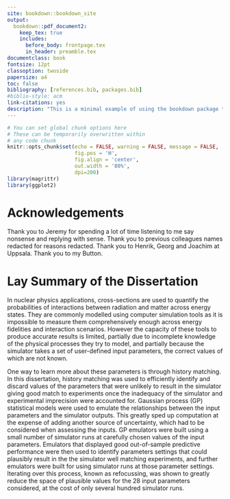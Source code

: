 ```yaml
--- 
site: bookdown::bookdown_site
output:
  bookdown::pdf_document2:
    keep_tex: true
    includes:
      before_body: frontpage.tex
      in_header: preamble.tex
documentclass: book
fontsize: 12pt
classoption: twoside
papersize: a4
toc: false
bibliography: [references.bib, packages.bib]
#biblio-style: acm
link-citations: yes
description: "This is a minimal example of using the bookdown package to write a book. The output format for this example is bookdown::gitbook."
---
```


```r
# You can set global chunk options here
# These can be temporarily overwritten within
# any code chunk
knitr::opts_chunk$set(echo = FALSE, warning = FALSE, message = FALSE,
                      fig.pos = 'H',
                      fig.align = 'center',
                      out.width = '80%',
                      dpi=200)
library(magrittr)
library(ggplot2)
```


# Acknowledgements {-}

Thank you to Jeremy for spending a lot of time listening to me say nonsense and replying with sense. Thank you to previous colleagues names redacted for reasons redacted. Thank you to Henrik, Georg and Joachim at Uppsala. Thank you to my Button.

# Lay Summary of the Dissertation {-}

In nuclear physics applications, cross-sections are used to quantify the probabilities of interactions between radiation and matter across energy states. They are commonly modelled using computer simulation tools as it is impossible to measure them comprehensively enough across energy fidelities and interaction scenarios. However the capacity of these tools to produce accurate results is limited, partially due to incomplete knowledge of the physical processes they try to model, and partially because the simulator takes a set of user-defined input parameters, the correct values of which are not known. 

One way to learn more about these parameters is through history matching. In this dissertation, history matching was used to efficiently identify and discard values of the parameters that were unlikely to result in the simulator giving good match to experiments once the inadequacy of the simulator and experimental imprecision were accounted for. Gaussian process (GP) statistical models were used to emulate the relationships between the input parameters and the simulator outputs. This greatly sped up computation at the expense of adding another source of uncertainty, which had to be considered when assessing the inputs. GP emulators were built using a small number of simulator runs at carefully chosen values of the input parameters. Emulators that displayed good out-of-sample predictive performance were then used to identify parameters settings that could plausibly result in the the simulator well matching experiments, and further emulators were built for using simulator runs at those parameter settings. Iterating over this process, known as refocussing, was shown to greatly reduce the space of plausible values for the 28 input parameters considered, at the cost of only several hundred simulator runs. 


\tableofcontents

\fancyhead{}
\fancyfoot{}
\pagestyle{fancy}
\fancyhead[RO,LE]{\thepage}
\fancyhead[LO,RE]{\rightmark}

\newcommand{\studentcomment}[1]{\todo[inline, backgroundcolor=blue!30]{\textsc{Student:} #1}}
\newcommand{\DSWcomment}[1]{\todo[inline, backgroundcolor=green!30]{\textsc{DSW:} #1}}
\newcommand{\supcomment}[1]{\todo[inline, backgroundcolor=red!30]{\textsc{Supervisor:} #1}}


\mainmatter

